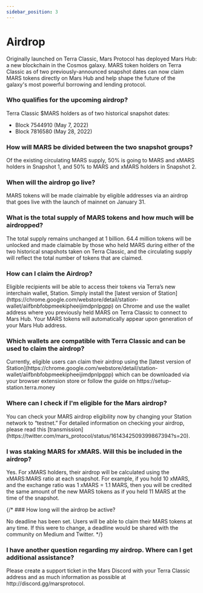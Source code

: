 ```yaml
---
sidebar_position: 3
---
```



# Airdrop

Originally launched on Terra Classic, Mars Protocol has deployed Mars Hub: a new blockchain in the Cosmos galaxy. MARS token holders on Terra Classic as of two previously-announced snapshot dates can now claim MARS tokens directly on Mars Hub and help shape the future of the galaxy's most powerful borrowing and lending protocol.

### Who qualifies for the upcoming airdrop? 

<Admonition type="info" title="Answer:">
Terra Classic $MARS holders as of two historical snapshot dates:

- Block 7544910 (May 7, 2022)
- Block 7816580 (May 28, 2022)
</Admonition>

### How will MARS be divided between the two snapshot groups?

<Admonition type="info" title="Answer:">
Of the existing circulating MARS supply, 50% is going to MARS and xMARS holders in Snapshot 1, and 50% to MARS and xMARS holders in Snapshot 2.
</Admonition>

### When will the airdrop go live?

<Admonition type="info" title="Answer:">
MARS tokens will be made claimable by eligible addresses via an airdrop that goes live with the launch of mainnet on January 31. 
</Admonition>

### What is the total supply of MARS tokens and how much will be airdropped?

<Admonition type="info" title="">
The total supply remains unchanged at 1 billion. 64.4 million tokens will be unlocked and made claimable by those who held MARS during either of the two historical snapshots taken on Terra Classic, and the circulating supply will reflect the total number of tokens that are claimed.
</Admonition>

### How can I claim the Airdrop?

<Admonition type="info" title="Answer:">
Eligible recipients will be able to access their tokens via Terra’s new interchain wallet, Station. Simply install the [latest version of Station](https://chrome.google.com/webstore/detail/station-wallet/aiifbnbfobpmeekipheeijimdpnlpgpp) on Chrome and use the wallet address where you previously held MARS on Terra Classic to connect to Mars Hub. Your MARS tokens will automatically appear upon generation of your Mars Hub address.
</Admonition>

### Which wallets are compatible with Terra Classic and can be used to claim the airdrop?

<Admonition type="info" title="Answer:">
Currently, eligible users can claim their airdrop using the [latest version of Station](https://chrome.google.com/webstore/detail/station-wallet/aiifbnbfobpmeekipheeijimdpnlpgpp) which can be downloaded via your browser extension store or follow the guide on https://setup-station.terra.money
</Admonition>

### Where can I check if I'm eligible for the Mars airdrop? 

<Admonition type="info" title="Answer:">
You can check your MARS airdrop eligibility now by changing your Station network to “testnet.” For detailed information on checking your airdrop, please read this [transmission](https://twitter.com/mars_protocol/status/1614342509399867394?s=20).
</Admonition>

### I was staking MARS for xMARS. Will this be included in the airdrop?

<Admonition type="info" title="Answer:">
Yes. For xMARS holders, their airdrop will be calculated using the xMARS:MARS ratio at each snapshot. For example, if you hold 10 xMARS, and the exchange ratio was 1 xMARS = 1.1 MARS, then you will be credited the same amount of the new MARS tokens as if you held 11 MARS at the time of the snapshot.
</Admonition>

{/* ### How long will the airdrop be active?

<Admonition type="info" title="">
No deadline has been set. Users will be able to claim their MARS tokens at any time. If this were to change, a deadline would be shared with the community on Medium and Twitter.
</Admonition> */}

### I have another question regarding my airdrop. Where can I get additional assistance?

<Admonition type="info" title="Answer:">
Please create a support ticket in the Mars Discord with your Terra Classic address and as much information as possible at http://discord.gg/marsprotocol.
</Admonition>



